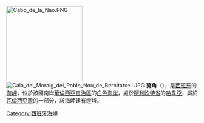 {{coord|38|44|19|N|0|13|00|E|type:landmark_source:dewiki|display=title}}

[[Image:Cabo_de_la_Nao.PNG|200px]]
<!-- 檔案不存在 [[Image:Cliff_Benitatxell.jpg|300px]] -->
[[Image:Cala_del_Moraig_del_Poble_Nou_de_Bernitatxell.JPG|right]]
'''努角'''（{{lang-es|Cabo de la Nao}}），是[[西班牙|西班牙]]的[[海岬|海岬]]，位於該國南岸[[華倫西亞自治區|華倫西亞自治區]]的[[白色海岸|白色海岸]]，處於[[阿利坎特省|阿利坎特省]]的[[哈韋亞|哈韋亞]]，屬於[[瓦倫西亞灣|瓦倫西亞灣]]的一部分，該海岬建有燈塔。

{{Spain-geo-stub}}
[[Category:西班牙海岬|Category:西班牙海岬]]